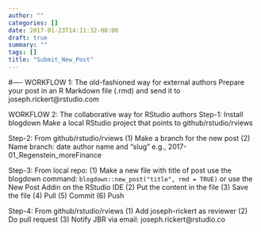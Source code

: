 ```yaml
---
author: ""
categories: []
date: 2017-01-23T14:11:32-08:00
draft: true
summary: ""
tags: []
title: "Submit_New_Post"
---
```

#----
WORKFLOW 1: The old-fashioned way for external authors
Prepare your post in an R Markdown file (.rmd) and send it to joseph.rickert@rstudio.com

WORKFLOW 2: The collaborative way for RStudio authors
Step-1: Install blogdown
Make a local RStudio project that points to github/rstudio/rviews

Step-2: From github/rstudio/rviews
         (1) Make a branch for the new post
         (2) Name branch: date author name and "slug"
             e.g., 2017-01_Regenstein_moreFinance

Step-3: From local repo:
         (1) Make a new file with title of post
             use the blogdown command: `blogdown::new_post("title", rmd = TRUE)`
             or use the New Post Addin on the RStudio IDE
         (2) Put the content in the file
         (3) Save the file
         (4) Pull
         (5) Commit
         (6) Push


Step-4: From github/rstudio/rviews
         (1) Add joseph-rickert as reviewer
         (2) Do pull request
         (3) Notify JBR via email: joseph.rickert@rstudio.co

